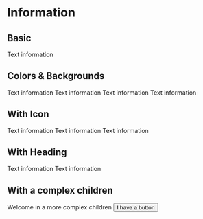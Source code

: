 
<Meta title="Components/Information" component={Information} />

# Information

## Basic

<Canvas>
  <Story name="Basic">
    <Information backgroundColor="#f8f3ff" color="primary">
      Text information
    </Information>
  </Story>
</Canvas>

## Colors & Backgrounds

<Canvas>
  <Story name="Colors & Backgrounds">
    <Information backgroundColor="#f8f3ff" color="primary" mb={1}>
      Text information
    </Information>
    <Information color="warning" mb={1}>
      Text information
    </Information>
    <Information backgroundColor="warning" color="white" mb={1}>
      Text information
    </Information>
    <Information color="info">Text information</Information>
  </Story>
</Canvas>

## With Icon

<Canvas>
  <Story name="Icon">
    <Information backgroundColor="warning" color="white" icon="alert" mb={1}>
      Text information
    </Information>
    <Information
      backgroundColor="info"
      color="white"
      icon="information-outline"
      iconSize={18}
      mb={1}
    >
      Text information
    </Information>
    <Information
      backgroundColor="#f8f3ff"
      color="primary"
      icon="lock"
      iconColor="warning"
    >
      Text information
    </Information>
  </Story>
</Canvas>

## With Heading

<Canvas>
  <Story name="Heading">
    <Information
      backgroundColor="#f8f3ff"
      color="primary"
      heading="My awesome header"
      mb={1}
    >
      Text information
    </Information>
    <Information
      backgroundColor="warning"
      color="white"
      icon="alert"
      heading="My awesome header with icon"
    >
      Text information
    </Information>
  </Story>
</Canvas>

## With a complex children

<Canvas>
  <Story name="Complex Children">
    <Information
      backgroundColor="#f8f3ff"
      color="primary"
      heading="My awesome header"
      icon="information-outline"
      mb={1}
    >
      <Typography mb={1}>Welcome in a more complex children</Typography>
      <Button variant="primary-bordered">I have a button</Button>
    </Information>
  </Story>
</Canvas>

<ArgsTable of={Information} />
